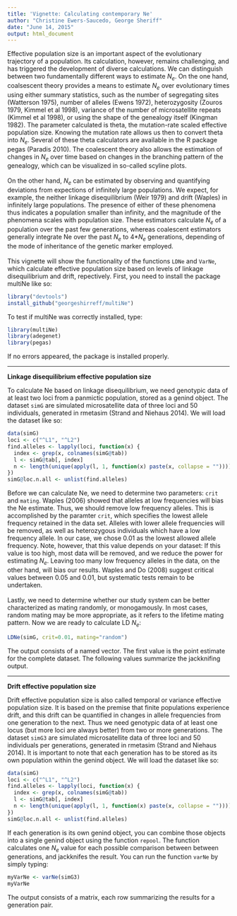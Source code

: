 ```yaml
---
title: 'Vignette: Calculating contemporary Ne'
author: "Christine Ewers-Saucedo, George Sheriff"
date: "June 14, 2015"
output: html_document
---
```

  
  Effective population size is an important aspect of the evolutionary trajectory of a population. Its calculation, however, remains challenging, and has triggered the development of diverse calculations. We can distinguish between two fundamentally different ways to estimate $N_e$. On the one hand, coalsescent theory provides a means to estimate $N_e$ over evolutionary times using either summary statistics, such as the number of segregating sites (Watterson 1975), number of alleles (Ewens 1972), heterozygosity (Zouros 1979, Kimmel et al 1998), variance of the number of microsatellite repeats (Kimmel et al 1998), or using the shape of the genealogy itself (Kingman 1982). The parameter calculated is theta, the mutation-rate scaled effective population size. Knowing the mutation rate allows us then to convert theta into $N_e$. Several of these theta calculators are available in the R package pegas (Paradis 2010). The coalescent theory also allows the estimation of changes in $N_e$ over time based on changes in the branching pattern of the genealogy, which can be visualized in so-called scyline plots.  \
\
On the other hand, $N_e$ can be estimated by observing and quantifying deviations from expections of infinitely large populations. We expect, for example, the neither linkage disequilibrium (Weir 1979) and drift (Waples) in infinitely large populations. The presence of either of these phenomena thus indicates a population smaller than infinity, and the magnitude of the phenomena scales with population size. These estimators calculate $N_e$ of a population over the past few generations, whereas coalescent estimators generally integrate Ne over the past $N_e$ to 4*$N_e$ generations, depending of the mode of inheritance of the genetic marker employed.   \
  \
This vignette will show the functionality of the functions `LDNe` and `VarNe`, which calculate effective population size based on levels of linkage disequilibrium and drift, repectively. First, you need to install the package multiNe like so:

```r
library("devtools")
install_github("georgeshirreff/multiNe")
```
To test if multiNe was correctly installed, type:
```r
library(multiNe)
library(adegenet)
library(pegas)
```
If no errors appeared, the package is installed properly.   
  
***
**Linkage disequilibrium effective population size**
  
  To calculate Ne based on linkage disequilibrium, we need genotypic data of at least two loci from a panmictic population, stored as a genind object. The dataset `simG` are simulated microsatellite data of three loci and 50 individuals, generated in rmetasim (Strand and Niehaus 2014). We will load the dataset like so:

```r
data(simG)
loci <- c("^L1", "^L2")
find.alleles <- lapply(loci, function(x) {
  index <- grep(x, colnames(simG@tab))
  l <- simG@tab[, index]
  n <- length(unique(apply(l, 1, function(x) paste(x, collapse = ""))))
})
simG@loc.n.all <- unlist(find.alleles)
```
  
  Before we can calculate Ne, we need to determine two parameters: `crit` and `mating`. Waples (2006) showed that alleles at low frequencies will bias the Ne estimate. Thus, we should remove low frequency alleles. This is accomplished by the paramter `crit`, which specifies the lowest allele frequency retained in the data set. Alleles with lower allele frequencies will be removed, as well as heterozygous individuals which have a low frequency allele. In our case, we chose 0.01 as the lowest allowed allele frequency. Note, however, that this value depends on your dataset: If this value is too high, most data will be removed, and we reduce the power for estimating $N_e$. Leaving too many low frequency alleles in the data, on the other hand, will bias our results. Waples and Do (2008) suggest critical values between 0.05 and 0.01, but systematic tests remain to be undertaken. \
  \
Lastly, we need to determine whether our study system can be better characterized as mating randomly, or monogamously. In most cases, random mating may be more appropriate, as it refers to the lifetime mating pattern. Now we are ready to calculate LD $N_e$: 


```r
LDNe(simG, crit=0.01, mating="random")
```
  
The output consists of a named vector. The first value is the point estimate for the complete dataset. The following values summarize the jackknifing output.  
  
***
**Drift effective population size** 
  
  Drift effective population size is also called temporal or variance effective population size. It is based on the premise that finite populations experience drift, and this drift can be quantified in changes in allele frequencies from one generation to the next. Thus we need genotypic data of at least one locus (but more loci are always better) from two or more generations. The dataset `simG3` are simulated microsatellite data of three loci and 50 individuals per generations, generated in rmetasim (Strand and Niehaus 2014). It is important to note that each generation has to be stored as its own population within the genind object. We will load the dataset like so:

```r
data(simG)
loci <- c("^L1", "^L2")
find.alleles <- lapply(loci, function(x) {
  index <- grep(x, colnames(simG@tab))
  l <- simG@tab[, index]
  n <- length(unique(apply(l, 1, function(x) paste(x, collapse = ""))))
})
simG@loc.n.all <- unlist(find.alleles)
```

  If each generation is its own genind object, you can combine those objects into a single genind object using the function `repool`. The function calculates one $N_e$ value for each possible comparison between between generations, and jackknifes the result.
  You can run the function `varNe` by simply typing:
  
```r
myVarNe <- varNe(simG3)
myVarNe
```  

The output consists of a matrix, each row summarizing the results for a generation pair. 
